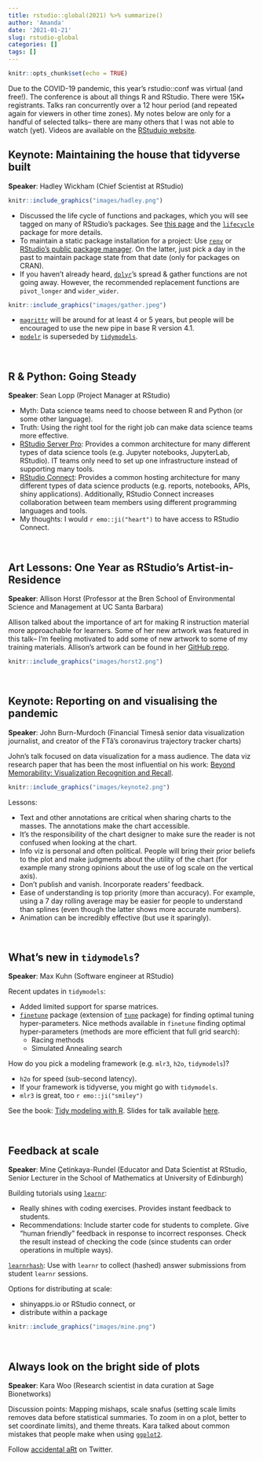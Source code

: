 ```yaml
---
title: rstudio::global(2021) %>% summarize()
author: 'Amanda'
date: '2021-01-21'
slug: rstudio-global
categories: []
tags: []
---
```


```r
knitr::opts_chunk$set(echo = TRUE)
```

Due to the COVID-19 pandemic, this year's rstudio::conf was virtual (and free!). The conference is about all things R and RStudio. There were 15K+ registrants. Talks ran concurrently over a 12 hour period (and repeated again for viewers in other time zones). My notes below are only for a handful of selected talks-- there are many others that I was not able to watch (yet). Videos are available on the [RStuduio website](https://resources.rstudio.com/resources/rstudioglobal-2021/){target="_blank"}.


## Keynote: Maintaining the house that tidyverse built

**Speaker**: Hadley Wickham (Chief Scientist at RStudio)

```r
knitr::include_graphics("images/hadley.png")
```


- Discussed the life cycle of functions and packages, which you will see tagged on many of RStudio's packages. See [this page](https://www.tidyverse.org/lifecycle/){target="_blank"} and the [`lifecycle`](https://cran.r-project.org/web/packages/lifecycle/index.html){target="_blank"} package for more details.
- To maintain a static package installation for a project: Use [`renv`](https://rstudio.github.io/renv/){target="_blank"} or [RStudio's public package manager](https://packagemanager.rstudio.com/client/#/){target="_blank"}. On the latter, just pick a day in the past to maintain package state from that date (only for packages on CRAN). 
- If you haven't already heard, [`dplyr`](https://dplyr.tidyverse.org/){target="_blank"}'s spread & gather functions are not going away. However, the recommended replacement functions are  `pivot_longer` and `wider_wider`. 


```r
knitr::include_graphics("images/gather.jpeg")
```

- [`magrittr`](https://magrittr.tidyverse.org/){target="_blank"} will be around for at least 4 or 5 years, but people will be encouraged to use the new pipe in base R version 4.1.
- [`modelr`](https://modelr.tidyverse.org/){target="_blank"} is superseded by [`tidymodels`](https://www.tidymodels.org/){target="_blank"}.


<br>

## R & Python: Going Steady

**Speaker**: Sean Lopp (Project Manager at RStudio)

* Myth: Data science teams need to choose between R and Python (or some other language). 
* Truth: Using the right tool for the right job can make data science teams more effective.
* [RStudio Server Pro](https://rstudio.com/products/rstudio-server-pro/){target="_blank"}: Provides a common architecture for many different types of data science tools (e.g. Jupyter notebooks, JupyterLab, RStudio). IT teams only need to set up one infrastructure instead of supporting many tools. 
* [RStudio Connect](https://rstudio.com/products/connect/){target="_blank"}: Provides a common hosting architecture for many different types of data science products (e.g. reports, notebooks, APIs, shiny applications).  Additionally, RStudio Connect increases collaboration between team members using different programming languages and tools. 
* My thoughts: I would `r emo::ji("heart")` to have access to RStudio Connect.


<br>

## Art Lessons: One Year as RStudio’s Artist-in-Residence

**Speaker**: Allison Horst (Professor at the Bren School of Environmental Science and Management at UC Santa Barbara)

Allison talked about the importance of art for making R instruction material more approachable for learners. Some of her new artwork was featured in this talk-- I'm feeling motivated to add some of new artwork to some of my training materials. Allison's artwork can be found in her [GitHub repo](https://github.com/allisonhorst/stats-illustrations){target="_blank"}.

```r
knitr::include_graphics("images/horst2.png")
```

<br>

## Keynote: Reporting on and visualising the pandemic

**Speaker**: John Burn-Murdoch (Financial Timesâ senior data visualization journalist, and creator of the FTâ's coronavirus trajectory tracker charts)

John's talk focused on data visualization for a mass audience. The data viz research paper that has been the most influential on his work: [Beyond Memorability: Visualization Recognition and Recall](https://vcg.seas.harvard.edu/files/pfister/files/infovis_submission251-camera.pdf?m=1441898216){target="_blank"}.

```r
knitr::include_graphics("images/keynote2.png")
```


Lessons: 

* Text and other annotations are critical when sharing charts to the masses. The annotations make the chart accessible.
* It's the responsibility of the chart designer to make sure the reader is not confused when looking at the chart.
* Info viz is personal and often political. People will bring their prior beliefs to the plot and make judgments about the utility of the chart (for example many strong opinions about the use of log scale on the vertical axis). 
* Don't publish and vanish. Incorporate readers' feedback.
* Ease of understanding is top priority (more than accuracy). For example, using a 7 day rolling average may be easier for people to understand than splines (even though the latter shows more accurate numbers).
* Animation can be incredibly effective (but use it sparingly).

<br>

## What's new in `tidymodels`?

**Speaker**: Max Kuhn (Software engineer at RStudio)

Recent updates in `tidymodels`: 

* Added limited support for sparse matrices.
* [`finetune`](https://cran.r-project.org/web/packages/finetune/index.html){target="_blank"} package (extension of [`tune`](https://tune.tidymodels.org/){target="_blank"} package) for finding optimal tuning hyper-parameters. Nice methods available in `finetune` finding optimal hyper-parameters (methods are more efficient that full grid search):
  * Racing methods 
  * Simulated Annealing search

How do you pick a modeling framework (e.g. `mlr3`, `h2o`, `tidymodels`)? 

* `h2o` for speed (sub-second latency). 
* If your framework is tidyverse, you might go with `tidymodels`. 
* `mlr3` is great, too `r emo::ji("smiley")`

See the book: [Tidy modeling with R](https://www.tmwr.org/){target="_blank"}. Slides for talk available [here](https://github.com/rstudio/rstudio-conf/tree/master/2021/maxkuhn){target="_blank"}.

<br>

## Feedback at scale

**Speaker**: Mine Çetinkaya-Rundel (Educator and Data Scientist at RStudio, Senior Lecturer in the School of Mathematics at University of Edinburgh)

Building tutorials using [`learnr`](https://rstudio.github.io/learnr/){target="_blank"}: 

* Really shines with coding exercises. Provides instant feedback to students. 
* Recommendations: Include starter code for students to complete. Give "human friendly" feedback in response to incorrect responses. Check the result instead of checking the code (since students can order operations in multiple ways).

[`learnrhash`](https://github.com/rundel/learnrhash/){target="_blank"}: Use with `learnr` to collect (hashed) answer submissions from student `learnr` sessions.

Options for distributing at scale:  

* shinyapps.io or RStudio connect, or  
* distribute within a package

```r
knitr::include_graphics("images/mine.png")
```


<br>

## Always look on the bright side of plots

**Speaker**: Kara Woo (Research scientist in data curation at Sage Bionetworks)

Discussion points: Mapping mishaps, scale snafus (setting scale limits removes data before statistical summaries. To zoom in on a plot, better to set coordinate limits), and theme threats. Kara talked about common mistakes that people make when using [`ggplot2`](https://ggplot2.tidyverse.org/){target="_blank"}. 

Follow [accidental aRt](https://twitter.com/accidental__aRt){target="_blank"} on Twitter.

